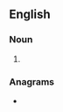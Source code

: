 ==English==

===Noun===
{{en-noun}}

# {{obsolete spelling of|flower|lang=en}}

===Anagrams===
* {{anagrams|en|Flower|Fowler|flower|fowler|reflow}}